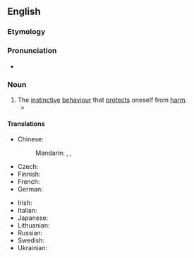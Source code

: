 ==English==

===Etymology===
{{prefix|en|self|preservation}}

===Pronunciation===
* {{IPA|en|/ˌsɛlfˌpɹɛzɜˈɹ.veɪ.ʃən/}}

===Noun===
{{wikipedia}}
{{en-noun|-}}

# The [[instinctive]] [[behaviour]] that [[protect]]s oneself from [[harm]].
#* {{quote-journal|en|date=2022 January 12|author=Benedict le Vay|title=The heroes of Soham...|journal=RAIL|issue=948|page=43|text=Yet had the whole train and all its bombs gone, had the engine crew merely jumped from the train and run as simple '''self-preservation''' would have suggested, or unhitched just the engine to make their escape faster, the whole town would have gone and most of the people with it, leaving just a smoking wasteland. Hundreds would have died.}}

====Translations====
{{trans-top|self-preservation}}
* Chinese:
*: Mandarin: {{t|cmn|自我保護|sc=Hani}}, {{t|cmn|自我保护|tr=zìwǒ bǎohù|sc=Hani}}, {{t+|cmn|自保|tr=zìbǎo|sc=Hani}}
* Czech: {{t|cs|sebezáchova|f}}
* Finnish: {{t|fi|itsesuojelu}}
* French: {{t+|fr|autoconservation|f}}
* German: {{t|de|Selbsterhaltung|f}}
{{trans-mid}}
* Irish: {{t|ga|féinchaomhnú|m}}
* Italian: {{t|it|autoconservazione|f}}
* Japanese: {{t|ja|自己保存|tr=しこほぞん, jiko-hozon|sc=Jpan}}
* Lithuanian: {{t|lt|savisauga|f}}
* Russian: {{t+|ru|самосохране́ние|n}}
* Swedish: {{t+|sv|självbevarelsedrift|c}}
* Ukrainian: {{t|uk|самозбере́ження|n}}
{{trans-bottom}}